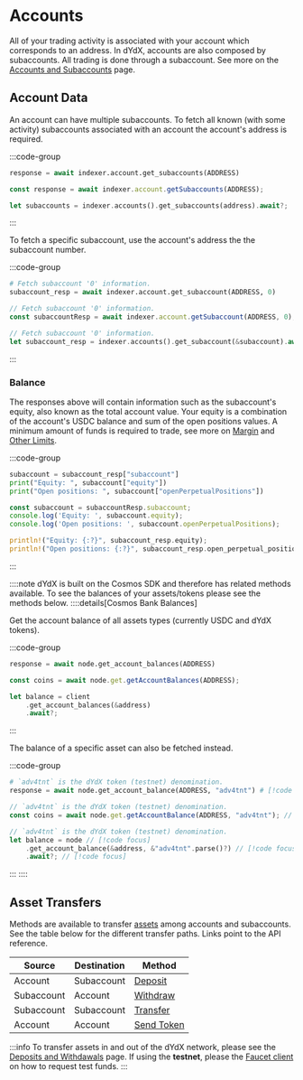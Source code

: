 # Accounts

All of your trading activity is associated with your account which corresponds to an address.
In dYdX, accounts are also composed by subaccounts. All trading is done through a subaccount. See more on the [Accounts and Subaccounts](/concepts/trading/accounts) page.

## Account Data

An account can have multiple subaccounts. To fetch all known (with some activity) subaccounts associated with an account the account's address is required.

:::code-group

```python [Python]
response = await indexer.account.get_subaccounts(ADDRESS)
```

```typescript [TypeScript]
const response = await indexer.account.getSubaccounts(ADDRESS);
```

```rust [Rust]
let subaccounts = indexer.accounts().get_subaccounts(address).await?;
```

:::

To fetch a specific subaccount, use the account's address the the subaccount number.

:::code-group

```python [Python]
# Fetch subaccount '0' information.
subaccount_resp = await indexer.account.get_subaccount(ADDRESS, 0)
```

```typescript [TypeScript]
// Fetch subaccount '0' information.
const subaccountResp = await indexer.account.getSubaccount(ADDRESS, 0);
```

```rust [Rust]
// Fetch subaccount '0' information.
let subaccount_resp = indexer.accounts().get_subaccount(&subaccount).await?;

```

:::

### Balance

The responses above will contain information such as the subaccount's equity, also known as the total account value. Your equity is a combination of the account's USDC balance and sum of the open positions values. A minimum amount of funds is required to trade, see more on [Margin](/concepts/trading/margin) and [Other Limits](/concepts/trading/other-limits).

:::code-group

```python [Python]
subaccount = subaccount_resp["subaccount"]
print("Equity: ", subaccount["equity"])
print("Open positions: ", subaccount["openPerpetualPositions"])
```

```typescript [TypeScript]
const subaccount = subaccountResp.subaccount;
console.log('Equity: ', subaccount.equity);
console.log('Open positions: ', subaccount.openPerpetualPositions);
```

```rust [Rust]
println!("Equity: {:?}", subaccount_resp.equity);
println!("Open positions: {:?}", subaccount_resp.open_perpetual_positions);
```

:::

::::note
dYdX is built on the Cosmos SDK and therefore has related methods available. To see the balances of your assets/tokens please see the methods below.
::::details[Cosmos Bank Balances]

Get the account balance of all assets types (currently USDC and dYdX tokens).

:::code-group

```python [Python]
response = await node.get_account_balances(ADDRESS)
```

```typescript [TypeScript]
const coins = await node.get.getAccountBalances(ADDRESS);
```

```rust [Rust]
let balance = client
    .get_account_balances(&address)
    .await?;
```

:::

The balance of a specific asset can also be fetched instead.

:::code-group

```python [Python]
# `adv4tnt` is the dYdX token (testnet) denomination.
response = await node.get_account_balance(ADDRESS, "adv4tnt") # [!code focus]
```

```typescript [TypeScript]
// `adv4tnt` is the dYdX token (testnet) denomination.
const coins = await node.get.getAccountBalance(ADDRESS, "adv4tnt"); // [!code focus]
```

```rust [Rust]
// `adv4tnt` is the dYdX token (testnet) denomination.
let balance = node // [!code focus]
    .get_account_balance(&address, &"adv4tnt".parse()?) // [!code focus]
    .await?; // [!code focus]
```

:::
::::


## Asset Transfers

Methods are available to transfer [assets](/concepts/trading/assets#assets-and-collateral) among accounts and subaccounts. See the table below for the different transfer paths.
Links point to the API reference.

| Source     | Destination | Method                                        |
| ---------- | ----------- | -----------------------------------------     |
| Account    | Subaccount  | [Deposit](/node-client/private#deposit)       |
| Subaccount | Account     | [Withdraw](/node-client/private#withdraw)     |
| Subaccount | Subaccount  | [Transfer](/node-client/private#transfer)     |
| Account    | Account     | [Send Token](/node-client/private#send-token) | 

:::info
To transfer assets in and out of the dYdX network, please see the [Deposits and Withdawals](/interaction/deposits-withdrawals/overview) page. If using the __testnet__, please the [Faucet client](/interaction/endpoints#faucet-client) on how to request test funds.
:::


